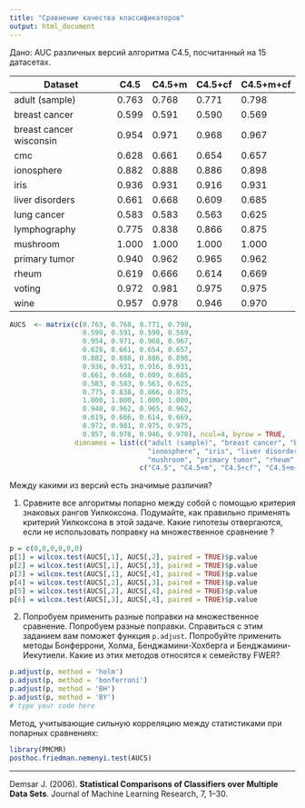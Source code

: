 ```yaml
---
title: "Сравнение качества классификаторов"
output: html_document
---
```

Дано: AUC различных версий алгоритма C4.5, посчитанный на 15 датасетах. 

Dataset  |  C4.5 |  C4.5+m |  C4.5+cf |  C4.5+m+cf
-------- |  -----| --------| ---------| ----------
adult (sample)           |  0.763  | 0.768  | 0.771   | 0.798
breast cancer            |  0.599  | 0.591  | 0.590   | 0.569
breast cancer wisconsin  |  0.954  | 0.971  | 0.968   | 0.967
cmc                      |  0.628  | 0.661  | 0.654   | 0.657
ionosphere               |  0.882  | 0.888  | 0.886   | 0.898
iris                     |  0.936  |  0.931 | 0.916   | 0.931
liver disorders          |  0.661  |  0.668 | 0.609   | 0.685
lung cancer              |  0.583  |  0.583 | 0.563   | 0.625
lymphography             |  0.775  |  0.838 | 0.866   | 0.875
mushroom                 |  1.000  |  1.000 | 1.000   | 1.000
primary tumor            |  0.940  |  0.962 | 0.965   | 0.962
rheum                    |  0.619  |  0.666 | 0.614   | 0.669
voting                   |  0.972  |  0.981 | 0.975   | 0.975
wine                     |  0.957  |  0.978 | 0.946   | 0.970
```r
AUCS  <- matrix(c(0.763, 0.768, 0.771, 0.798,
                  0.599, 0.591, 0.590, 0.569,
                  0.954, 0.971, 0.968, 0.967,
                  0.628, 0.661, 0.654, 0.657,
                  0.882, 0.888, 0.886, 0.898,
                  0.936, 0.931, 0.916, 0.931,
                  0.661, 0.668, 0.609, 0.685,
                  0.583, 0.583, 0.563, 0.625,
                  0.775, 0.838, 0.866, 0.875,
                  1.000, 1.000, 1.000, 1.000,
                  0.940, 0.962, 0.965, 0.962,
                  0.619, 0.666, 0.614, 0.669,
                  0.972, 0.981, 0.975, 0.975,
                  0.957, 0.978, 0.946, 0.970), ncol=4, byrow = TRUE, 
                dimnames = list(c("adult (sample)", "breast cancer", "breast cancer wisconsin", "cmc", 
                                  "ionosphere", "iris", "liver disorders", "lung cancer", "lymphography", 
                                  "mushroom", "primary tumor", "rheum", "voting", "wine"),
                                c("C4.5", "C4.5+m", "C4.5+cf", "C4.5+m+cf")))
```

Между какими из версий есть значимые различия? 

1.  Сравните все aлгоритмы попарно между собой с помощью критерия знаковых рангов Уилкоксона. Подумайте, как правильно применять критерий Уилкоксона в этой задаче. Какие гипотезы отвергаются, если не использовать поправку на множественное сравнение ? 
```r
p = c(0,0,0,0,0,0)
p[1] = wilcox.test(AUCS[,1], AUCS[,2], paired = TRUE)$p.value
p[2] = wilcox.test(AUCS[,1], AUCS[,3], paired = TRUE)$p.value
p[3] = wilcox.test(AUCS[,1], AUCS[,4], paired = TRUE)$p.value
p[4] = wilcox.test(AUCS[,2], AUCS[,3], paired = TRUE)$p.value
p[5] = wilcox.test(AUCS[,2], AUCS[,4], paired = TRUE)$p.value
p[6] = wilcox.test(AUCS[,3], AUCS[,4], paired = TRUE)$p.value
```

2. Попробуем применить разные поправки на множественное сравнение. 
Попробуем разные поправки. Справиться с этим заданием вам поможет функция `p.adjust`. Попробуйте применить методы Бонферрони, Холма, Бенджамини-Хохберга и Бенджамини-Иекутиели.  Какие из этих методов относятся к семейству FWER?
```r
p.adjust(p, method = 'holm')
p.adjust(p, method = 'bonferroni')
p.adjust(p, method = 'BH')
p.adjust(p, method = 'BY')
# type your code here
```



Метод, учитывающие сильную корреляцию между статистиками при попарных сравнениях:
```r
library(PMCMR)
posthoc.friedman.nemenyi.test(AUCS)
```
**************
Demsar J. (2006). **Statistical Comparisons of Classifiers over Multiple Data Sets**. Journal of Machine Learning Research, 7, 1–30.
